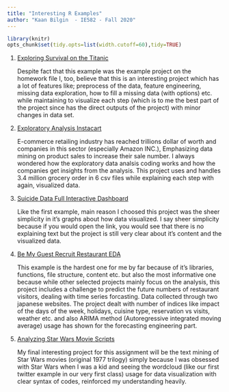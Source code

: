 ```yaml
---
title: "Interesting R Examples"
author: "Kaan Bilgin  - IE582 - Fall 2020"
---
```

```r
library(knitr)
opts_chunk$set(tidy.opts=list(width.cutoff=60),tidy=TRUE)
```

1. [Exploring Survival on the Titanic](https://www.kaggle.com/mrisdal/exploring-survival-on-the-titanic)

    Despite fact that this example was the example project on the homework file I, too, believe that this is an interesting project which has a lot of features like; preprocess of the data, feature engineering, missing data exploration, how to fill a missing data (with options) etc. while maintaining to visualize each step (which is to me the best part of the project since has the direct outputs of the project) with minor changes in data set. 

2. [Exploratory Analysis Instacart](https://www.kaggle.com/philippsp/exploratory-analysis-instacart)

    E-commerce retailing industry has reached trillions dollar of worth and companies in this sector (especially Amazon INC.), Emphasizing data mining on product sales to increase their sale number. I always wondered how the exploratory data analsis coding works and how the companies get insights from the analysis. This project uses and handles 3.4 million grocery order in 6 csv files while explaining each step with again, visualized data.

3. [Suicide Data Full Interactive Dashboard](https://www.kaggle.com/tavoosi/suicide-data-full-interactive-dashboard)

    Like the first example, main reason I choosed this project was the sheer simplicity in it's graphs about how data visualized. I say sheer simplicity because if you would open the link, you would see that there is no explaining text but the project is still very clear about it's content and the visualized data. 

4. [Be My Guest Recruit Restaurant EDA](https://www.kaggle.com/headsortails/be-my-guest-recruit-restaurant-eda#introduction)

    This example is the hardest one for me by far because of it's libraries, functions, file structure, content etc. but also the most informative one because while other selected projects mainly focus on the analysis, this project includes a challenge to predict the future numbers of restaurant visitors, dealing with time series forcasting. Data collected through two japanese websites. The project dealt with number of indices like impact of the days of the week, holidays, cuisine type, reservation vs visits, weather etc. and also ARIMA method (Autoregressive integrated moving average) usage has shown for the forecasting engineering part.

5. [Analyzing Star Wars Movie Scripts](https://www.kaggle.com/xvivancos/analyzing-star-wars-movie-scripts)

    My final interesting project for this assignment will be the text mining of Star Wars movies (original 1977 trilogy) simply because I was obsessed with Star Wars when I was a kid and seeing the wordcloud (like our first twitter example in our very first class) usage for data visualization with clear syntax of codes, reinforced my understanding heavily.

